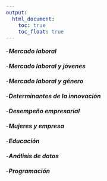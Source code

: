 ---
output:
  html_document: 
    toc: true
    toc_float: true
---

<link rel="stylesheet" href="styles.css" type="text/css">

<style>
body {
text-align: justify}

body{ /* Normal  */
      font-size: 12pt;
  }
</style>
-***Mercado laboral*** <br><br>
-***Mercado laboral y jóvenes*** <br><br>
-***Mercado laboral y género*** <br><br>
-***Determinantes de la innovación*** <br><br>
-***Desempeño empresarial*** <br><br>
-***Mujeres y empresa*** <br><br>
-***Educación*** <br><br>
-***Análisis de datos*** <br><br>
-***Programación*** <br><br>




